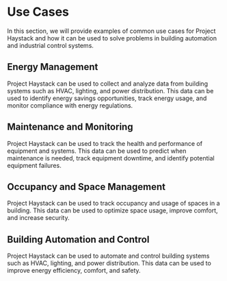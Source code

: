 # Use Cases

In this section, we will provide examples of common use cases for Project Haystack and how it can be used to solve problems in building automation and industrial control systems.

## Energy Management

Project Haystack can be used to collect and analyze data from building systems such as HVAC, lighting, and power distribution. This data can be used to identify energy savings opportunities, track energy usage, and monitor compliance with energy regulations.

## Maintenance and Monitoring

Project Haystack can be used to track the health and performance of equipment and systems. This data can be used to predict when maintenance is needed, track equipment downtime, and identify potential equipment failures.

## Occupancy and Space Management

Project Haystack can be used to track occupancy and usage of spaces in a building. This data can be used to optimize space usage, improve comfort, and increase security.

## Building Automation and Control

Project Haystack can be used to automate and control building systems such as HVAC, lighting, and power distribution. This data can be used to improve energy efficiency, comfort, and safety.
